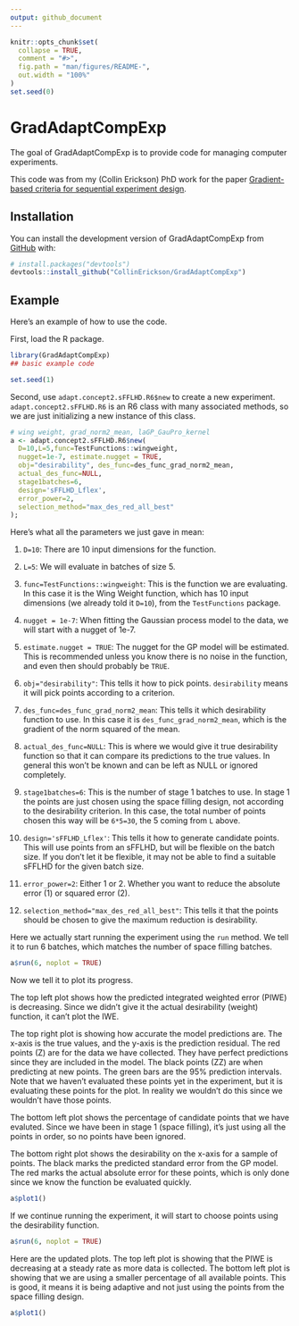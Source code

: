 ```yaml
---
output: github_document
---
```


<!-- README.md is generated from README.Rmd. Please edit that file -->

```r
knitr::opts_chunk$set(
  collapse = TRUE,
  comment = "#>",
  fig.path = "man/figures/README-",
  out.width = "100%"
)
set.seed(0)
```

# GradAdaptCompExp

<!-- badges: start -->
<!-- badges: end -->

The goal of GradAdaptCompExp is to provide code for managing computer experiments.

This code was from my (Collin Erickson) PhD work for the paper
[Gradient-based criteria for sequential experiment design](https://onlinelibrary.wiley.com/doi/10.1002/qre.2981).

## Installation

You can install the development version of GradAdaptCompExp from [GitHub](https://github.com/) with:

``` r
# install.packages("devtools")
devtools::install_github("CollinErickson/GradAdaptCompExp")
```

## Example

Here's an example of how to use the code.

First, load the R package.

```r
library(GradAdaptCompExp)
## basic example code
```

```r
set.seed(1)
```

Second, use `adapt.concept2.sFFLHD.R6$new` to create a new experiment.
`adapt.concept2.sFFLHD.R6` is an R6 class with many associated methods,
so we are just initializing a new instance of this class.

```r
# wing weight, grad_norm2_mean, laGP_GauPro_kernel
a <- adapt.concept2.sFFLHD.R6$new(
  D=10,L=5,func=TestFunctions::wingweight, 
  nugget=1e-7, estimate.nugget = TRUE,
  obj="desirability", des_func=des_func_grad_norm2_mean,
  actual_des_func=NULL,
  stage1batches=6,
  design='sFFLHD_Lflex',
  error_power=2,
  selection_method="max_des_red_all_best"
); 
```

Here's what all the parameters we just gave in mean:

1. `D=10`: There are 10 input dimensions for the function.

1. `L=5`: We will evaluate in batches of size 5.

1. `func=TestFunctions::wingweight`: This is the function we are evaluating.
In this case it is the Wing Weight function, which has 10 input dimensions
(we already told it `D=10`), from the `TestFunctions` package.

1. `nugget = 1e-7`: When fitting the Gaussian process model to the data,
we will start with a nugget of 1e-7. 

1. `estimate.nugget = TRUE`: The nugget for the GP model will be estimated.
This is recommended unless you know there is no noise in the function,
and even then should probably be `TRUE`.

1. `obj="desirability"`: This tells it how to pick points. `desirability` means
it will pick points according to a criterion.

2. `des_func=des_func_grad_norm2_mean`: This tells it which desirability
function to use. In this case it is `des_func_grad_norm2_mean`, which
is the gradient of the norm squared of the mean.

2. `actual_des_func=NULL`: This is where we would give it true desirability
function so that it can compare its predictions to the true values.
In general this won't be known and can be left as NULL or ignored completely.

2. `stage1batches=6`: This is the number of stage 1 batches to use. In stage 1
the points are just chosen using the space filling design, not according to
the desirability criterion. In this case, the total number of points chosen
this way will be `6*5=30`, the 5 coming from `L` above.

2. `design='sFFLHD_Lflex'`: This tells it how to generate candidate points.
This will use points from an sFFLHD, but will be flexible on the batch size.
If you don't let it be flexible, it may not be able to find a suitable sFFLHD
for the given batch size.

3. `error_power=2`: Either 1 or 2. Whether you want to reduce the absolute error (1)
or squared error (2).

2. `selection_method="max_des_red_all_best"`: This tells it that the points
should be chosen to give the maximum reduction is desirability.

Here we actually start running the experiment using the `run` method.
We tell it to run 6 batches, which matches the number of space
filling batches.

```r
a$run(6, noplot = TRUE)
```

Now we tell it to plot its progress.

The top left plot shows how the predicted integrated weighted error (PIWE) is decreasing.
Since we didn't give it the actual desirability (weight) function, it can't plot the IWE.

The top right plot is showing how accurate the model predictions are.
The x-axis is the true values, and the y-axis is the prediction residual.
The red points (Z) are for the data we have collected. They have perfect predictions
since they are included in the model.
The black points (ZZ) are when predicting at new points. The green bars are the 95%
prediction intervals. Note that we haven't evaluated these points yet in the experiment,
but it is evaluating these points for the plot. In reality we wouldn't do this
since we wouldn't have those points.

The bottom left plot shows the percentage of candidate points that we have
evaluted. Since we have been in stage 1 (space filling), it's just using
all the points in order, so no points have been ignored.

The bottom right plot shows the desirability on the x-axis for a sample
of points. The black marks the predicted standard error from the GP model.
The red marks the actual absolute error for these points, which is only
done since we know the function be evaluated quickly.

```r
a$plot1()
```

If we continue running the experiment, it will start to choose points
using the desirability function.

```r
a$run(6, noplot = TRUE)
```
Here are the updated plots.
The top left plot is showing that the PIWE is decreasing at a steady
rate as more data is collected.
The bottom left plot is showing that we are using a smaller percentage
of all available points. This is good, it means it is being adaptive
and not just using the points from the space filling design.

```r
a$plot1()
```
